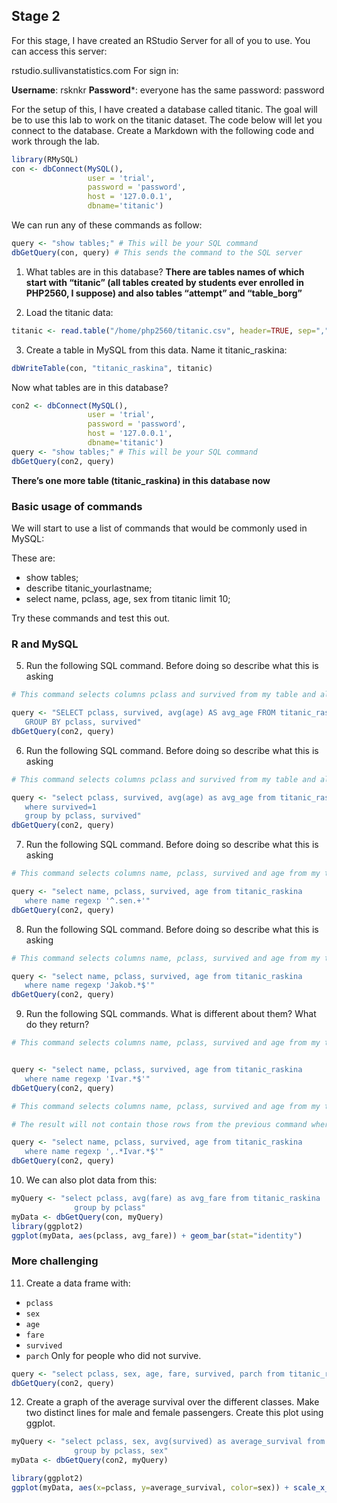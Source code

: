 ## Stage 2
For this stage, I have created an RStudio Server for all of you to use. You can access this server:

rstudio.sullivanstatistics.com
For sign in:

**Username**: rsknkr
**Password***: everyone has the same password: password

For the setup of this, I have created a database called titanic. The goal will be to use this lab to work on the titanic dataset. The code below will let you connect to the database. Create a Markdown with the following code and work through the lab.
```r
library(RMySQL)
con <- dbConnect(MySQL(),
                 user = 'trial',
                 password = 'password',
                 host = '127.0.0.1',
                 dbname='titanic')

```
We can run any of these commands as follow:
```r
query <- "show tables;" # This will be your SQL command
dbGetQuery(con, query) # This sends the command to the SQL server
```  
1. What tables are in this database?
**There are tables names of which start with "titanic" (all tables created by students ever enrolled in PHP2560, I suppose) and also tables "attempt" and "table_borg"**

2. Load the titanic data:
```r
titanic <- read.table("/home/php2560/titanic.csv", header=TRUE, sep=",")
```
3. Create a table in MySQL from this data. Name it titanic_raskina:

```r
dbWriteTable(con, "titanic_raskina", titanic)
```

Now what tables are in this database?

```r
con2 <- dbConnect(MySQL(),
                 user = 'trial',
                 password = 'password',
                 host = '127.0.0.1',
                 dbname='titanic')
query <- "show tables;" # This will be your SQL command
dbGetQuery(con2, query)
```
**There's one more table (titanic_raskina) in this database now**

### Basic usage of commands

We will start to use a list of commands that would be commonly used in MySQL:

These are:

- show tables;
- describe titanic_yourlastname;
- select name, pclass, age, sex from titanic limit 10;

Try these commands and test this out. 


### R and MySQL

5. Run the following SQL command. Before doing so describe what this is asking
```r
# This command selects columns pclass and survived from my table and also creates a column avg_age, where the average age of those who survived or didn't survive in each class is shown

query <- "SELECT pclass, survived, avg(age) AS avg_age FROM titanic_raskina   
   GROUP BY pclass, survived"
dbGetQuery(con2, query)

```


6.  Run the following SQL command. Before doing so describe what this is asking
```r
# This command selects columns pclass and survived from my table and also creates a column avg_age, where the average age of only those who survived in each class is shown

query <- "select pclass, survived, avg(age) as avg_age from titanic_raskina
   where survived=1
   group by pclass, survived"
dbGetQuery(con2, query)

```


7. Run the following SQL command. Before doing so describe what this is asking
```r
# This command selects columns name, pclass, survived and age from my table for those passengers whose full name matches the pattern '^.sen.+' (contains parts which start with ".sen", where "." is  single character, and have at least 1 character after this pattern)

query <- "select name, pclass, survived, age from titanic_raskina 
   where name regexp '^.sen.+'"
dbGetQuery(con2, query)

```

8. Run the following SQL command. Before doing so describe what this is asking
```r
# This command selects columns name, pclass, survived and age from my table for those passengers whose full name matches the pattern 'Jakob.*$' (ends with "Jakob" and may or may not have characters after this pattern)

query <- "select name, pclass, survived, age from titanic_raskina 
   where name regexp 'Jakob.*$'"
dbGetQuery(con2, query)

```

9.  Run the following SQL commands. What is different about them? What do they return?
```r
# This command selects columns name, pclass, survived and age from my table for those passengers whose full name matches the pattern 'Ivar.*$' (ends with "Ivar" and may or may not have characters after this pattern)


query <- "select name, pclass, survived, age from titanic_raskina 
   where name regexp 'Ivar.*$'"
dbGetQuery(con2, query)
```
   
```r
# This command selects columns name, pclass, survived and age from my table for those passengers whose first name matches the pattern 'Ivar.*$' (ends with "Ivar" and may or may not have characters after this pattern)

# The result will not contain those rows from the previous command where "Ivar.*$" is located before the comma (in other words, where this pattern is a part of a last name)

query <- "select name, pclass, survived, age from titanic_raskina 
   where name regexp ',.*Ivar.*$'"
dbGetQuery(con2, query)
```


10. We can also plot data from this:
```r
myQuery <- "select pclass, avg(fare) as avg_fare from titanic_raskina
              group by pclass"
myData <- dbGetQuery(con, myQuery)
library(ggplot2)
ggplot(myData, aes(pclass, avg_fare)) + geom_bar(stat="identity")
```



### More challenging

11. Create a data frame with:
- `pclass`
- `sex`
- `age`
- `fare`
- `survived`
- `parch`
Only for people who did not survive. 

```r
query <- "select pclass, sex, age, fare, survived, parch from titanic_raskina where survived = 0"
dbGetQuery(con2, query)

```

12. Create a graph of the average survival over the different classes. Make two distinct lines for male and female passengers. Create this plot using ggplot. 
```r
myQuery <- "select pclass, sex, avg(survived) as average_survival from titanic_raskina
              group by pclass, sex"
myData <- dbGetQuery(con2, myQuery)

library(ggplot2)
ggplot(myData, aes(x=pclass, y=average_survival, color=sex)) + scale_x_discrete(limits=c("1","2","3")) + geom_line()

```




